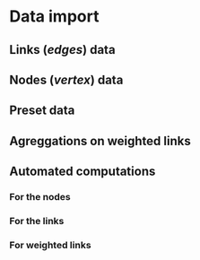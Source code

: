 # Data import

## Links (*edges*) data

## Nodes (*vertex*) data

## Preset data

## Agreggations on weighted links

## Automated computations

### For the nodes

### For the links

### For weighted links
